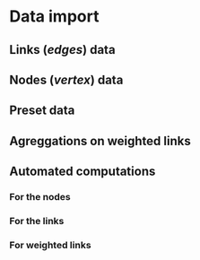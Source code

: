 # Data import

## Links (*edges*) data

## Nodes (*vertex*) data

## Preset data

## Agreggations on weighted links

## Automated computations

### For the nodes

### For the links

### For weighted links
